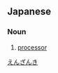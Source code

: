 ==Japanese==
{{ja-kanjitab|えん|さん|k2=ざん|き|yomi=on}}

===Noun===
{{ja-noun|えんざんき}}

# [[processor]]

[[Category:ja:Computing|えんざんき]]